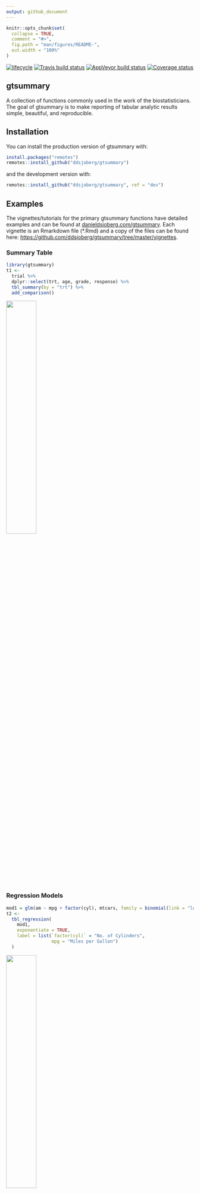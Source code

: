 ```yaml
---
output: github_document
---
```


<!-- README.md is generated from README.Rmd. Please edit that file -->

```r
knitr::opts_chunk$set(
  collapse = TRUE,
  comment = "#>",
  fig.path = "man/figures/README-",
  out.width = "100%"
)
```

[![lifecycle](man/figures/lifecycle-experimental-orange.svg)](https://www.tidyverse.org/lifecycle/#experimental)
[![Travis build status](https://travis-ci.org/ddsjoberg/gtsummary.svg?branch=master)](https://travis-ci.org/ddsjoberg/gtsummary)
[![AppVeyor build status](https://ci.appveyor.com/api/projects/status/github/ddsjoberg/gtsummary?branch=master&svg=true)](https://ci.appveyor.com/project/ddsjoberg/gtsummary)
[![Coverage status](https://codecov.io/gh/ddsjoberg/gtsummary/branch/master/graph/badge.svg)](https://codecov.io/github/ddsjoberg/gtsummary?branch=master)

## gtsummary

A collection of functions commonly used in the work of the biostatisticians. The goal of gtsummary is to make reporting of tabular analytic results simple, beautiful, and reproducible.  
<!-- Update the list of contributors from the git shell `git shortlog -s -n` -->

## Installation

You can install the production version of gtsummary with:

``` r
install.packages("remotes")
remotes::install_github("ddsjoberg/gtsummary")
```

and the development version with:

``` r
remotes::install_github("ddsjoberg/gtsummary", ref = "dev")
```

## Examples

The vignettes/tutorials for the primary gtsummary functions have detailed examples and can be found at [danieldsjoberg.com/gtsummary](http://www.danieldsjoberg.com/gtsummary).  Each vignette is an Rmarkdown file (*.Rmd) and a copy of the files can be found here: [https://github.com/ddsjoberg/gtsummary/tree/master/vignettes](https://github.com/ddsjoberg/gtsummary/tree/master/vignettes).  

### Summary Table

```r
library(gtsummary)
t1 <-
  trial %>%
  dplyr::select(trt, age, grade, response) %>%
  tbl_summary(by = "trt") %>% 
  add_comparison() 
```

![](man/figures/README-tbl_summary.png){ width=40% }

### Regression Models

```r
mod1 = glm(am ~ mpg + factor(cyl), mtcars, family = binomial(link = "logit"))
t2 <-
  tbl_regression(
    mod1, 
    exponentiate = TRUE, 
    label = list(`factor(cyl)` = "No. of Cylinders",
                 mpg = "Miles per Gallon")
  )
```

![](man/figures/README-tbl_regression.png){ width=40% }
